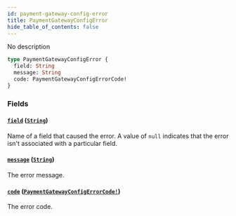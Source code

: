 ```yaml
---
id: payment-gateway-config-error
title: PaymentGatewayConfigError
hide_table_of_contents: false
---
```


No description

```graphql
type PaymentGatewayConfigError {
  field: String
  message: String
  code: PaymentGatewayConfigErrorCode!
}
```

### Fields

#### [`field`](#) ([`String`](../../../developer/api-reference/scalars/string))

Name of a field that caused the error. A value of `null` indicates that the error isn't associated with a particular field.

#### [`message`](#) ([`String`](../../../developer/api-reference/scalars/string))

The error message.

#### [`code`](#) ([`PaymentGatewayConfigErrorCode!`](../../../developer/api-reference/enums/payment-gateway-config-error-code))

The error code.
